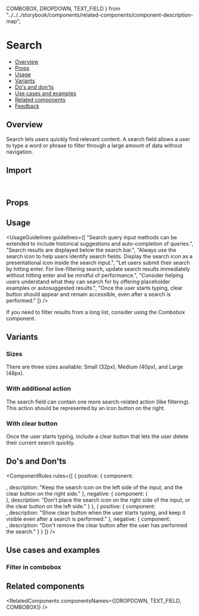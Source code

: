   COMBOBOX,
  DROPDOWN,
  TEXT_FIELD
} from "../../../storybook/components/related-components/component-description-map";

<Meta of={SearchStories} />

# Search

- [Overview](#overview)
- [Props](#props)
- [Usage](#usage)
- [Variants](#variants)
- [Do's and don'ts](#dos-and-donts)
- [Use cases and examples](#use-cases-and-examples)
- [Related components](#related-components)
- [Feedback](#feedback)

## Overview

Search lets users quickly find relevant content. A search field allows a user to type a word or phrase to filter through a large amount of data without navigation.

<Canvas of={SearchStories.Overview} />

## Import

```ts
import { Search } from "monday-ui-react-core/next";
```

## Props

<PropsTable />

## Usage

<UsageGuidelines
  guidelines={[
    "Search query input methods can be extended to include historical suggestions and auto-completion of queries.",
    "Search results are displayed below the search bar.",
    "Always use the search icon to help users identify search fields. Display the search icon as a presentational icon inside the search input.",
    "Let users submit their search by hitting enter. For live-filtering search, update search results immediately without hitting enter and be mindful of performance.",
    "Consider helping users understand what they can search for by offering placeholder examples or autosuggested results.",
    "Once the user starts typing, clear button should appear and remain accessible, even after a search is performed."
  ]}
/>

<Tip title="Not what you were looking for?">
  <span>If you need to filter results from a long list, consider using the </span>
  <StorybookLink page="Inputs/Combobox" size={StorybookLink.sizes.SMALL}>
    <span>Combobox</span>
  </StorybookLink>
  <span> component.</span>
</Tip>

## Variants

### Sizes

There are three sizes available: Small (32px), Medium (40px), and Large (48px).

<Canvas of={SearchStories.Sizes} />

### With additional action

The search field can contain one more search-related action (like filtering). This action should be represented by an icon button on the right.

<Canvas of={SearchStories.WithAdditionalAction} />

### With clear button

Once the user starts typing, include a clear button that lets the user delete their current search quickly.

<Canvas of={SearchStories.WithClearButton} />

## Do's and Don'ts

<ComponentRules
  rules={[
    {
      positive: {
        component: <Search value="User typing" wrapperClassName={styles.fixedWidth} />,
        description: "Keep the search icon on the left side of the input, and the clear button on the right side."
      },
      negative: {
        component: (
          <Search
            value="User typing"
            searchIconName={CloseSmall}
            clearIconName={SearchIcon}
            wrapperClassName={styles.fixedWidth}
          />
        ),
        description: "Don't place the search icon on the right side of the input, or the clear button on the left side."
      }
    },
    {
      positive: {
        component: <Search value="User typin" wrapperClassName={styles.fixedWidth} />,
        description:
          "Show clear button when the user starts typing, and keep it visible even after a search is performed."
      },
      negative: {
        component: <Search value="User typing" clearIconName={null} wrapperClassName={styles.fixedWidth} />,
        description: "Don't remove the clear button after the user has performed the search."
      }
    }
  ]}
/>

## Use cases and examples

### Filter in combobox

<Canvas of={SearchStories.FilterInCombobox} />

## Related components

<RelatedComponents componentsNames={[DROPDOWN, TEXT_FIELD, COMBOBOX]} />
